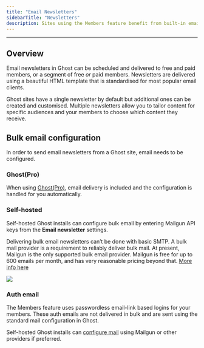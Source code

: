 ```yaml
---
title: "Email Newsletters"
sidebarTitle: "Newsletters"
description: Sites using the Members feature benefit from built-in email newsletters, where all posts can be delivered directly to segments of your audience in just a few clicks.
---
```


***

## Overview

Email newsletters in Ghost can be scheduled and delivered to free and paid members, or a segment of free *or* paid members. Newsletters are delivered using a beautiful HTML template that is standardised for most popular email clients.

Ghost sites have a single newsletter by default but additional ones can be created and customised. Multiple newsletters allow you to tailor content for specific audiences and your members to choose which content they receive.

## Bulk email configuration

In order to send email newsletters from a Ghost site, email needs to be configured.

### Ghost(Pro)

When using [Ghost(Pro)](https://ghost.org/pricing/), email delivery is included and the configuration is handled for you automatically.

### Self-hosted

Self-hosted Ghost installs can configure bulk email by entering Mailgun API keys from the **Email newsletter** settings.

Delivering bulk email newsletters can’t be done with basic SMTP. A bulk mail provider is a requirement to reliably deliver bulk mail. At present, Mailgun is the only supported bulk email provider. Mailgun is free for up to 600 emails per month, and has very reasonable pricing beyond that. [More info here](/faq/mailgun-newsletters/)

<Frame>
  <img src="/images/fbf25209-configure-email-mailgun_huadcebd46ebc845ccc560c91272939bbb_16705_1770x0_resize_q100_h2_box_3.webp" />
</Frame>

### Auth email

The Members feature uses passwordless email-link based logins for your members. These auth emails are not delivered in bulk and are sent using the standard mail configuration in Ghost.

Self-hosted Ghost installs can [configure mail](/config/#mail) using Mailgun or other providers if preferred.